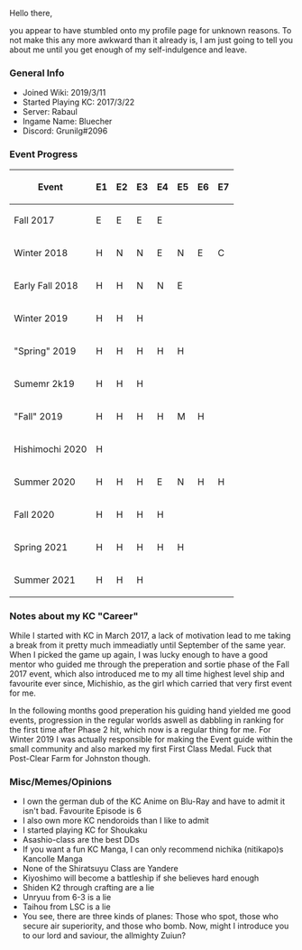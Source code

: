 Hello there,

you appear to have stumbled onto my profile page for unknown reasons. To not make this any more awkward than it already is, I am just going to tell you about me until you get enough of my self-indulgence and leave.

===General Info===
*Joined Wiki: 2019/3/11
*Started Playing KC: 2017/3/22
*Server: Rabaul 
*Ingame Name: Bluecher
*Discord: Grunilg#2096

===Event Progress===

{| class="wikitable"
|-
! Event !! E1 !! E2 !! E3 !! E4 !! E5 !! E6 !! E7
|-
| Fall 2017 || E || E || E || E
|-
| Winter 2018 || H || N || N || E || N || E || C
|-
| Early Fall 2018 || H || H || N || N || E
|-
| Winter 2019 || H || H || H
|-
| "Spring" 2019 || H || H || H || H || H
|-
| Sumemr 2k19 || H || H || H
|-
| "Fall" 2019 || H || H || H || H || M || H
|-
| Hishimochi 2020 || H
|-
| Summer 2020 || H || H || H || E || N || H || H
|-
| Fall 2020 || H || H || H || H
|-
| Spring 2021 || H || H || H || H || H
|-
| Summer 2021 || H || H || H 
|}

===Notes about my KC "Career"===
While I started with KC in March 2017, a lack of motivation lead to me taking a break from it pretty much immeadiatly until September of the same year. When I picked the game up again, I was lucky enough to have a good mentor who guided me through the preperation and sortie phase of the Fall 2017 event, which also introduced me to my all time highest level ship and favourite ever since, Michishio, as the girl which carried that very first event for me.

In the following months good preperation his guiding hand yielded me good events, progression in the regular worlds aswell as dabbling in ranking for the first time after Phase 2 hit, which now is a regular thing for me. For Winter 2019 I was actually responsible for making the Event guide within the small community and also marked my first First Class Medal. Fuck that Post-Clear Farm for Johnston though.

===Misc/Memes/Opinions===
*I own the german dub of the KC Anime on Blu-Ray and have to admit it isn't bad. Favourite Episode is 6
*I also own more KC nendoroids than I like to admit
*I started playing KC for Shoukaku
*Asashio-class are the best DDs
*If you want a fun KC Manga, I can only recommend nichika (nitikapo)s Kancolle Manga
*None of the Shiratsuyu Class are Yandere
*Kiyoshimo will become a battleship if she believes hard enough
*Shiden K2 through crafting are a lie
*Unryuu from 6-3 is a lie
*Taihou from LSC is a lie
*You see, there are three kinds of planes: Those who spot, those who secure air superiority, and those who bomb. Now, might I introduce you to our lord and saviour, the allmighty Zuiun?